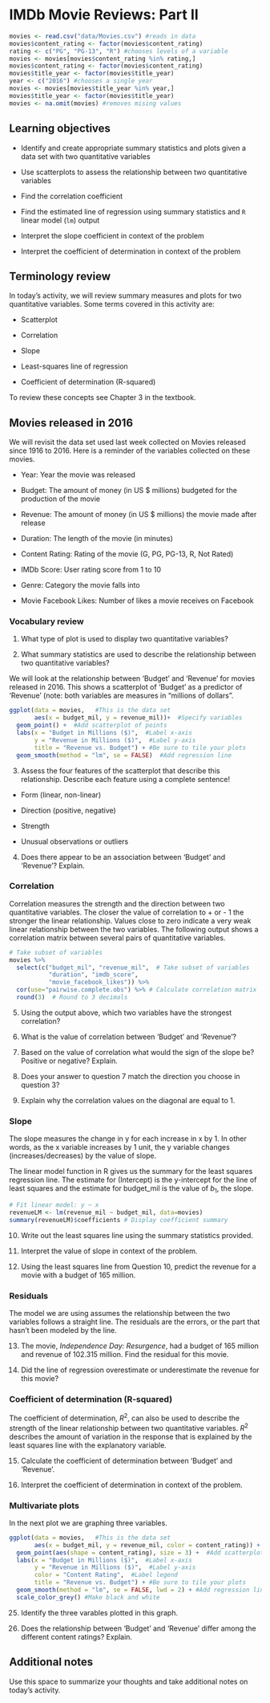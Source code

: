 # IMDb Movie Reviews: Part II

```r
movies <- read.csv("data/Movies.csv") #reads in data
movies$content_rating <- factor(movies$content_rating) 
rating <- c("PG", "PG-13", "R") #chooses levels of a variable
movies <- movies[movies$content_rating %in% rating,]
movies$content_rating <- factor(movies$content_rating)
movies$title_year <- factor(movies$title_year)
year <- c("2016") #chooses a single year
movies <- movies[movies$title_year %in% year,]
movies$title_year <- factor(movies$title_year)
movies <- na.omit(movies) #removes mising values
```

## Learning objectives

* Identify and create appropriate summary statistics and plots
  given a data set with two quantitative variables
  
* Use scatterplots to assess the relationship between two quantitative variables

* Find the correlation coefficient 

* Find the estimated line of regression using summary statistics and `R` linear model (`lm`) output

* Interpret the slope coefficient in context of the problem

* Interpret the coefficient of determination in context of the problem

## Terminology review

In today's activity, we will review summary measures and plots for two quantitative variables.  Some terms covered in this activity are:

* Scatterplot

* Correlation

* Slope

* Least-squares line of regression

* Coefficient of determination (R-squared)

To review these concepts see Chapter 3 in the textbook.  

## Movies released in 2016

We will revisit the data set used last week collected on Movies released since 1916 to 2016. Here is a reminder of the variables collected on these movies.

* Year: Year the movie was released

* Budget: The amount of money (in US $ millions) budgeted for the production of the movie

* Revenue: The amount of money (in US $ millions) the movie made after release

* Duration: The length of the movie (in minutes)

* Content Rating: Rating of the movie (G, PG, PG-13, R, Not Rated)

* IMDb Score: User rating score from 1 to 10

* Genre: Category the movie falls into

* Movie Facebook Likes: Number of likes a movie receives on Facebook


### Vocabulary review

1.  What type of plot is used to display two quantitative variables?

\vspace{0.2in}

2.  What summary statistics are used to describe the relationship between two quantitative variables?

\vspace{0.3in}

We will look at the relationship between 'Budget' and 'Revenue' for movies released in 2016. This shows a scatterplot of 'Budget' as a predictor of 'Revenue' (note: both variables are measures in "millions of dollars".  

```r
ggplot(data = movies,   #This is the data set
       aes(x = budget_mil, y = revenue_mil))+  #Specify variables
  geom_point() +  #Add scatterplot of points
  labs(x = "Budget in Millions ($)",  #Label x-axis
       y = "Revenue in Millions ($)",  #Label y-axis
       title = "Revenue vs. Budget") + #Be sure to tile your plots
  geom_smooth(method = "lm", se = FALSE)  #Add regression line
```
3. Assess the four features of the scatterplot that describe this relationship. Describe each feature using a complete sentence!

* Form (linear, non-linear)

\vspace{.5in}

* Direction (positive, negative)

\vspace{.5in}

* Strength

\vspace{.5in}

* Unusual observations or outliers

\vspace{.5in}

4. Does there appear to be an association between 'Budget' and 'Revenue'? Explain.

\vspace{1in}

### Correlation 

Correlation measures the strength and the direction between two quantitative variables.  The closer the value of correlation to + or - 1 the stronger the linear relationship.  Values close to zero indicate a very weak linear relationship between the two variables.  The following output shows a correlation matrix between several pairs of quantitative variables.  

```r
# Take subset of variables
movies %>%
  select(c("budget_mil", "revenue_mil",  # Take subset of variables
           "duration", "imdb_score", 
           "movie_facebook_likes")) %>%
  cor(use="pairwise.complete.obs") %>% # Calculate correlation matrix
  round(3)  # Round to 3 decimals
```

5.  Using the output above, which two variables have the strongest correlation?

\vspace{0.5in}

6.  What is the value of correlation between 'Budget' and 'Revenue'?

\vspace{0.3in}

7.  Based on the value of correlation what would the sign of the slope be? Positive or negative?  Explain.

\vspace{1in}

8.  Does your answer to question 7 match the direction you choose in question 3?

\vspace{0.3in}

9.  Explain why the correlation values on the diagonal are equal to 1.

\vspace{1in}

### Slope

The slope measures the change in y for each increase in x by 1.  In other words, as the x variable increases by 1 unit, the y variable changes (increases/decreases) by the value of slope.

The linear model function in R gives us the summary for the least squares regression line.  The estimate for (Intercept) is the y-intercept for the line of least squares and the estimate for budget_mil is the value of $b_1$, the slope.

```r
# Fit linear model: y ~ x
revenueLM <- lm(revenue_mil ~ budget_mil, data=movies)
summary(revenueLM)$coefficients # Display coefficient summary
```

10.  Write out the least squares line using the summary statistics provided.

\vspace{1in}

11. Interpret the value of slope in context of the problem.

\vspace{1in}

12. Using the least squares line from Question 10, predict the revenue for a movie with a budget of 165 million.

\vspace{1in}

### Residuals

The model we are using assumes the relationship between the two variables follows a straight line. The residuals are the errors, or the part that hasn't been modeled by the line.

\begin{center}
Data = Model + Residual

Residual = Data - Model

$e_i=y_i-\hat{y}_i$
\end{center}

13.  The movie, *Independence Day: Resurgence*, had a budget of 165 million and revenue of 102.315 million.  Find the residual for this movie.

\vspace{1in}

14.  Did the line of regression overestimate or underestimate the revenue for this movie? 

\vspace{1in}

### Coefficient of determination (R-squared)

The coefficient of determination, $R^2$, can also be used to describe the strength of the linear relationship between two quantitative variables. $R^2$ describes the amount of variation in the response that is explained by the least squares line with the explanatory variable.  

15.  Calculate the coefficient of determination between 'Budget' and 'Revenue'.

\vspace{1in}

16.  Interpret the coefficient of determination in context of the problem.

\vspace{1in}

\newpage
### Multivariate plots
In the next plot we are graphing three variables. 

```r
ggplot(data = movies,   #This is the data set
       aes(x = budget_mil, y = revenue_mil, color = content_rating)) +  #Specify variables
  geom_point(aes(shape = content_rating), size = 3) +  #Add scatterplot of points
  labs(x = "Budget in Millions ($)",  #Label x-axis
       y = "Revenue in Millions ($)",  #Label y-axis
       color = "Content Rating",  #Label legend
       title = "Revenue vs. Budget") + #Be sure to tile your plots
  geom_smooth(method = "lm", se = FALSE, lwd = 2) + #Add regression lines
  scale_color_grey() #Make black and white
```

25.  Identify the three varables plotted in this graph.

\vspace{0.5in}

26. Does the relationship between 'Budget' and 'Revenue' differ among the different content ratings?  Explain.

\vspace{1in}


## Additional notes

Use this space to summarize your thoughts and take additional notes on today's activity.


